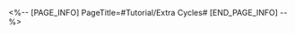 <%-- [PAGE_INFO]
PageTitle=#Tutorial/Extra Cycles#
[END_PAGE_INFO] --%>
{{Tutorial
|sort      = 933001
|title     = Extra Cycles
|subtitle  = 
|type      = Simulated Universe
|about     = 
|image1    = Tutorial Extra Cycles 1.png{{subst:void|<!--$UPLOAD:<<SpriteOutput/TutorialPic/TutorialPage_933001.png>-<Tutorial Extra Cycles 1.png>-<Tutorial Files>>-->}}
|text1     = In {{Color|h|nobold=1|Simulated Universe: Unknowable Domain}}, every battle has a standard number of Cycles. When the battle exceeds the standard Cycles, it will consume {{Color|h|nobold=1|extra Cycles}}.
|image2    = Tutorial Extra Cycles 2.png{{subst:void|<!--$UPLOAD:<<SpriteOutput/TutorialPic/TutorialPage_933002.png>-<Tutorial Extra Cycles 2.png>-<Tutorial Files>>-->}}
|text2     = Every round of exploration has a certain number of extra Cycles. When all extra Cycles are used up, the enemy will enter a Berserk state and greatly increase their ATK.
|image3    = Tutorial Extra Cycles 3.png{{subst:void|<!--$UPLOAD:<<SpriteOutput/TutorialPic/TutorialPage_933003.png>-<Tutorial Extra Cycles 3.png>-<Tutorial Files>>-->}}
|text3     = If you enter a battle when extra Cycles are at 0, then the enemy will enter a Berserk state at the end of the standard Cycle for this battle.
}}